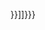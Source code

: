 {{ambox
| type  = notice
| image = [[File:Gnome globe current event.svg|42px]]
| imageright = [[File:Shuttle.svg|20px]]
| issue  = '''此条目或章节已包含计划中或可能进行的[[航天]]活动。'''
| fix = 随着更多相关可靠信息的发布或者航天活动进行，文章内容可能大幅变动。
}}<includeonly>{{{category|[[Category:未来航天|{{{1|{{PAGENAME}}}}}]]}}}</includeonly>